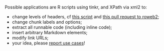 Possible applications are R scripts using tinkr, and XPath via xml2 to:

* change levels of headers, cf [this script](inst/scripts/roweb2_headers.R) and [this pull request to roweb2](https://github.com/ropensci/roweb2/pull/279);
* change chunk labels and options;
* extract all runnable code (including inline code);
* insert arbitrary Markdown elements;
* modify link URLs;
* your idea, please [report use cases](https://discuss.ropensci.org/c/usecases/10)!
